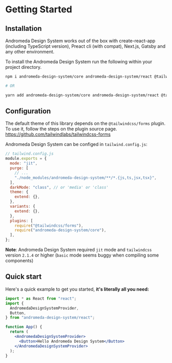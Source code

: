 # Getting Started

## Installation

Andromeda Design System works out of the box with create-react-app (including TypeScript version), Preact cli (with compat), Next.js, Gatsby and any other environment.

To install the Andromeda Design System run the following within your project directory.

```bash
npm i andromeda-design-system/core andromeda-design-system/react @tailwindcss/forms

# OR

yarn add andromeda-design-system/core andromeda-design-system/react @tailwindcss/forms
```

## Configuration

The default theme of this library depends on the `@tailwindcss/forms` plugin. To use it, follow the steps on the plugin source page. https://github.com/tailwindlabs/tailwindcss-forms

Andromeda Design System can be configed in `tailwind.config.js`:

```js
// tailwind.config.js
module.exports = {
  mode: "jit",
  purge: [
    // ...
    "./node_modules/andromeda-design-system/**/*.{js,ts,jsx,tsx}",
  ],
  darkMode: "class", // or 'media' or 'class'
  theme: {
    extend: {},
  },
  variants: {
    extend: {},
  },
  plugins: [
    require("@tailwindcss/forms"),
    require("andromeda-design-system/core"),
  ],
};
```

**Note**: Andromeda Design System required `jit` mode and `tailwindcss` version `2.1.4` or higher (`basic` mode seems buggy when compiling some components)

## Quick start

Here's a quick example to get you started, **it's literally all you need:**

```jsx
import * as React from "react";
import {
  AndromedaDesignSystemProvider,
  Button,
} from "andromeda-design-system/react";

function App() {
  return (
    <AndromedaDesignSystemProvider>
      <Button>Hello Andromeda Design System</Button>
    </AndromedaDesignSystemProvider>
  );
}
```
